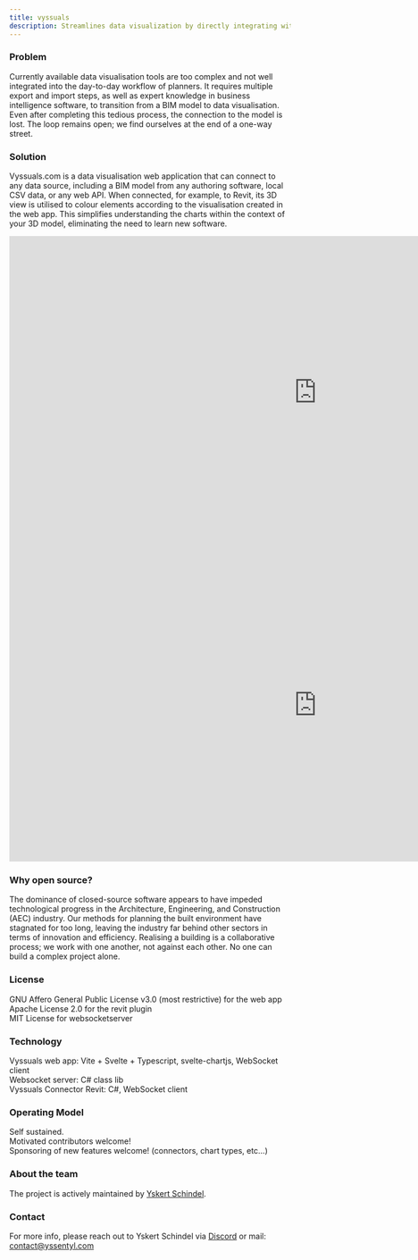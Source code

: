 ```yaml
---
title: vyssuals
description: Streamlines data visualization by directly integrating with BIM models and other data sources, enhancing understanding through in-context 3D views.
---
```


### Problem

Currently available data visualisation tools are too complex and not well integrated into the day-to-day workflow of planners. It requires multiple export and import steps, as well as expert knowledge in business intelligence software, to transition from a BIM model to data visualisation. Even after completing this tedious process, the connection to the model is lost. The loop remains open; we find ourselves at the end of a one-way street.

### Solution

Vyssuals.com is a data visualisation web application that can connect to any data source, including a BIM model from any authoring software, local CSV data, or any web API. When connected, for example, to Revit, its 3D view is utilised to colour elements according to the visualisation created in the web app. This simplifies understanding the charts within the context of your 3D model, eliminating the need to learn new software.

<iframe
  width="1100"
  height="560"
  src="https://www.youtube.com/embed/vEO1-BT1kmY"
  title="Vyssuals | Design Tweaker"
  frameborder="0"
  allow="accelerometer; autoplay; clipboard-write; encrypted-media; gyroscope; picture-in-picture; web-share"
  referrerpolicy="strict-origin-when-cross-origin"
  allowfullscreen
></iframe>

<iframe
  width="1100"
  height="560"
  src="https://www.youtube.com/embed/vI4c4Y22DZo"
  title="Vyssuals | Check Structure"
  frameborder="0"
  allow="accelerometer; autoplay; clipboard-write; encrypted-media; gyroscope; picture-in-picture; web-share"
  referrerpolicy="strict-origin-when-cross-origin"
  allowfullscreen
></iframe>

### Why open source?

The dominance of closed-source software appears to have impeded technological progress in the Architecture, Engineering, and Construction (AEC) industry. Our methods for planning the built environment have stagnated for too long, leaving the industry far behind other sectors in terms of innovation and efficiency. Realising a building is a collaborative process; we work with one another, not against each other. No one can build a complex project alone.

### License

GNU Affero General Public License v3.0 (most restrictive) for the web app<br />
Apache License 2.0 for the revit plugin<br />
MIT License for websocketserver

### Technology

Vyssuals web app: Vite + Svelte + Typescript, svelte-chartjs, WebSocket client<br />
Websocket server: C# class lib<br />
Vyssuals Connector Revit: C#, WebSocket client

### Operating Model

Self sustained.<br />
Motivated contributors welcome!<br />
Sponsoring of new features welcome! (connectors, chart types, etc…)

### About the team

The project is actively maintained by [Yskert Schindel](https://www.linkedin.com/in/yskert-schindel-4643162b1/).

### Contact

For more info, please reach out to Yskert Schindel via [Discord](https://discord.com/invite/RdyCy9TX7s) or mail: contact@yssentyl.com
